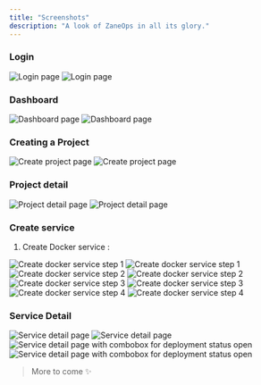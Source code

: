 ```yaml
---
title: "Screenshots"
description: "A look of ZaneOps in all its glory."
---
```


### Login

<img className="block dark:hidden" src="/docs/images/login-light.png" alt="Login page" />
<img className="!hidden dark:!block" src="/docs/images/login-dark.png" alt="Login page" />

### Dashboard


<img className="block dark:hidden" src="/docs/images/dashboard-light.png" alt="Dashboard page" />
<img className="!hidden dark:!block" src="/docs/images/dashboard-dark.png" alt="Dashboard page" />

### Creating a Project


<img className="block dark:hidden" src="/docs/images/create-project-light.png" alt="Create project page" />
<img className="!hidden dark:!block" src="/docs/images/create-project-dark.png" alt="Create project page" />

### Project detail

<img className="block dark:hidden" src="/docs/images/project-detail-light.png" alt="Project detail page" />
<img className="!hidden dark:!block" src="/docs/images/project-detail-dark.png" alt="Project detail page" />


### Create service

1. Create Docker service :

<img className="block dark:hidden" src="/docs/images/create-service-step1-light.png" alt="Create docker service step 1" />
<img className="!hidden dark:!block" src="/docs/images/create-service-step1-dark.png" alt="Create docker service step 1" />

<img className="block dark:hidden" src="/docs/images/create-service-step2-light.png" alt="Create docker service step 2" />
<img className="!hidden dark:!block" src="/docs/images/create-service-step2-dark.png" alt="Create docker service step 2" />

<img className="block dark:hidden" src="/docs/images/create-service-step3-light.png" alt="Create docker service step 3" />
<img className="!hidden dark:!block" src="/docs/images/create-service-step3-dark.png" alt="Create docker service step 3" />

<img className="block dark:hidden" src="/docs/images/create-service-step4-light.png" alt="Create docker service step 4" />
<img className="!hidden dark:!block" src="/docs/images/create-service-step4-dark.png" alt="Create docker service step 4" />

### Service Detail

<img className="block dark:hidden" src="/docs/images/service-detail-light.png" alt="Service detail page" />
<img className="!hidden dark:!block" src="/docs/images/service-detail-dark.png" alt="Service detail page" />

<img className="block dark:hidden" src="/docs/images/service-detail-combobox-light.png" alt="Service detail page with combobox for deployment status open" />
<img className="!hidden dark:!block" src="/docs/images/service-detail-combobox-dark.png" alt="Service detail page with combobox for deployment status  open" />


> More to come ✨ 